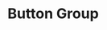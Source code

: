 ---
title: Button Group
description: description
thumbnail:
  image: /previews/components/core/button-group.jpeg
  video: /previews/components/core/button-group.mp4
---